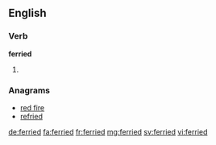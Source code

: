 ==English==

===Verb===
'''ferried'''

# {{past of|ferry}}

===Anagrams===
* [[red fire#English|red fire]]
* [[refried#English|refried]]

[[de:ferried]]
[[fa:ferried]]
[[fr:ferried]]
[[mg:ferried]]
[[sv:ferried]]
[[vi:ferried]]